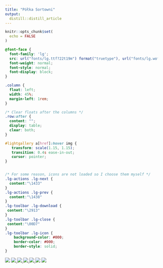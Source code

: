 ```yaml
---
title: "Półka Sortowni"
output:
  distill::distill_article
---
```


```r
knitr::opts_chunk$set(
  echo = FALSE
)
```

<head>

<link type="text/css" rel="stylesheet" href="https://cdnjs.cloudflare.com/ajax/libs/lightgallery/1.6.0/css/lightgallery.min.css" /> 
<script src="https://cdnjs.cloudflare.com/ajax/libs/lightgallery-js/1.4.1-beta.0/js/lightgallery.min.js"></script>

<!-- lightgallery plugins -->
<script src="https://cdnjs.cloudflare.com/ajax/libs/lg-fullscreen/1.2.1/lg-fullscreen.min.js"></script>
<script src="https://cdnjs.cloudflare.com/ajax/libs/lg-thumbnail/1.2.1/lg-thumbnail.min.js"></script>

<link rel="stylesheet" href="https://cdnjs.cloudflare.com/ajax/libs/lg-icon/1.0.0/lg-icon.min.css" />


</head>




```css
@font-face {
  font-family: 'lg';
  src: url("fonts/lg.ttf?22t19m") format("truetype"), url("fonts/lg.woff?22t19m") format("woff"), url("fonts/lg.svg?22t19m#lg") format("svg");
  font-weight: normal;
  font-style: normal;
  font-display: block;
}

.column {
  float: left;
  width: 45%;
  margin-left: 1rem;
}

/* Clear floats after the columns */
.row:after {
  content: "";
  display: table;
  clear: both;
}

#lightgallery a[href]:hover img {
   transform: scale(1.15, 1.15);
   transition: 0.4s ease-in-out;
   cursor: pointer;
}


/* For some reason, icons are not loaded so I choose them myself */
.lg-actions .lg-next {
  content:"\1433"
}
.lg-actions .lg-prev {
  content:"\1438"
}
.lg-toolbar .lg-download {
 content:"\2913"
}
.lg-toolbar .lg-close {
 content:"\00D7"
}
.lg-toolbar .lg-icon {
	background-color: #000;
	border-color: #000;
	border-style: solid;
}
```



<div class="row" id="lightgallery">
  <a>
    <img src="_gallery/img/margines_transparent.png" />
  </a>
  <a href="_gallery/img/twoj-mozg-plata-ci-figle-b-iext133274568.png">
    <img src="_gallery/img/twoj-mozg-plata-ci-figle-b-iext133274568.png" />
  </a>
  <a href="_gallery/img/twoj-mozg-plata-ci-figle-b-iext133274568.png">
    <img src="_gallery/img/twoj-mozg-plata-ci-figle-b-iext133274568.png" />
  </a>
  <a href="_gallery/img/twoj-mozg-plata-ci-figle-b-iext133274568.png">
    <img src="_gallery/img/twoj-mozg-plata-ci-figle-b-iext133274568.png" />
  </a>
  <a href="_gallery/img/twoj-mozg-plata-ci-figle-b-iext133274568.png">
    <img src="_gallery/img/twoj-mozg-plata-ci-figle-b-iext133274568.png" />
  </a>
  <a>
    <img src="_gallery/img/margines_transparent.png" />
  </a>
   <a>
    <img src="_gallery/img/shell.png" />
  </a>
</div>

<script type="text/javascript">
    lightGallery(document.getElementById('lightgallery'), {
        selector: 'a[href]'
    });
</script>